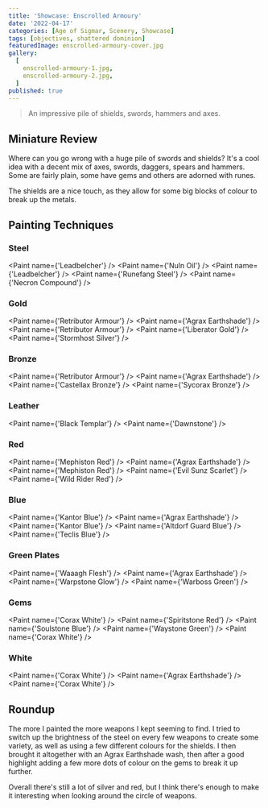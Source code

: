 ```yaml
---
title: 'Showcase: Enscrolled Armoury'
date: '2022-04-17'
categories: [Age of Sigmar, Scenery, Showcase]
tags: [objectives, shattered dominion]
featuredImage: enscrolled-armoury-cover.jpg
gallery:
  [
    enscrolled-armoury-1.jpg,
    enscrolled-armoury-2.jpg,
  ]
published: true
---
```


> An impressive pile of shields, swords, hammers and axes.

## Miniature Review

Where can you go wrong with a huge pile of swords and shields? It's a cool idea with a decent mix of axes, swords,
daggers, spears and hammers. Some are fairly plain, some have gems and others are adorned  with runes.

The shields are a nice touch, as they allow for some big blocks of colour to break up the metals.


## Painting Techniques

### Steel
<Paint name={'Leadbelcher'} />
<Paint name={'Nuln Oil'} />
<Paint name={'Leadbelcher'} />
<Paint name={'Runefang Steel'} />
<Paint name={'Necron Compound'} />

### Gold
<Paint name={'Retributor Armour'} />
<Paint name={'Agrax Earthshade'} />
<Paint name={'Retributor Armour'} />
<Paint name={'Liberator Gold'} />
<Paint name={'Stormhost Silver'} />

### Bronze
<Paint name={'Retributor Armour'} />
<Paint name={'Agrax Earthshade'} />
<Paint name={'Castellax Bronze'} />
<Paint name={'Sycorax Bronze'} />

### Leather
<Paint name={'Black Templar'} />
<Paint name={'Dawnstone'} />

### Red
<Paint name={'Mephiston Red'} />
<Paint name={'Agrax Earthshade'} />
<Paint name={'Mephiston Red'} />
<Paint name={'Evil Sunz Scarlet'} />
<Paint name={'Wild Rider Red'} />

### Blue
<Paint name={'Kantor Blue'} />
<Paint name={'Agrax Earthshade'} />
<Paint name={'Kantor Blue'} />
<Paint name={'Altdorf Guard Blue'} />
<Paint name={'Teclis Blue'} />

### Green Plates
<Paint name={'Waaagh Flesh'} />
<Paint name={'Agrax Earthshade'} />
<Paint name={'Warpstone Glow'} />
<Paint name={'Warboss Green'} />

### Gems
<Paint name={'Corax White'} />
<Paint name={'Spiritstone Red'} />
<Paint name={'Soulstone Blue'} />
<Paint name={'Waystone Green'} />
<Paint name={'Corax White'} />

### White
<Paint name={'Corax White'} />
<Paint name={'Agrax Earthshade'} />
<Paint name={'Corax White'} />

## Roundup

The more I painted the more weapons I kept seeming to find. I tried to switch up the brightness of the steel on every
few weapons to create some variety, as well as using a few different colours for the shields. I then brought
it altogether with an Agrax Earthshade wash, then after a good highlight adding a few more dots of colour on the gems
to break it up further.

Overall there's still a lot of silver and red, but I think there's enough to make it interesting when looking around
the circle of weapons.
